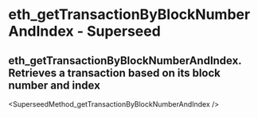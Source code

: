 # eth_getTransactionByBlockNumberAndIndex  - Superseed

## eth_getTransactionByBlockNumberAndIndex. Retrieves a transaction based on its block number and index


<SuperseedMethod_getTransactionByBlockNumberAndIndex  />
